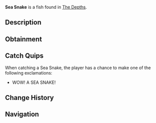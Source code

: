 {{FishInfobox
|image          = Sea Snake.png
|rarity         = Mythical
|sea            = First Sea
|location       = [[The Depths]]
|sublocation    = Coral Reef
|sources        = Fishing Rod
|radar_location = 
|prog_speed     = -40
|xp             = 1200
|weather        = 
|time           = Night
|season         = Winter
|bait           = Fish Head
|base_weight    = 80
|base_value     = 5000
|weight_range   = 50
|base_chance    = 0.01
|base_resil     = 10
}}
'''Sea Snake''' is a {{Rarity|Mythical}} fish found in [[The Depths]].

== Description ==
{{Description|A long, venomous sea snake with smooth, scaly skin and a graceful, undulating movement.|Bestiary Entry}}

== Obtainment ==
{{Description|Swims near coral reefs and sunken ruins in shallow waters during the cold nights.|Bestiary Hint}}
{{Fish Availability|
The Depths
The Depths/Absolute Darkness
|top_rods      = 
Leviathan's Fang Rod\125118.89\203530.95;
Free Spirit Rod\119735.92\181237.58;
Trident Rod\107250.85\163364.06;
Azure Of Lagoon\87751.1\143511.24;
No-Life Rod\85020.25\139045.1;
Lucky Rod\47407.95\75234.57;
Firefly Rod\77499.12\131368.55;
Adventurer's Rod\65864.32\111807.83;
Magnet Rod\35512.61\57009.64;
Fast Rod\67730.09\116506.61;
Seraphic Rod\77757.88\123809.3;
Ethereal Prism Rod\76911.97\123420.45;
Astralhook Rod\76412.67\124751.9;
Challenger's Rod\75612.44\123859.02;
Rod Of The Forgotten Fang\73935.57\119868.98;
Blazebringer Rod\71184.42\113367.16;
Verdant Shear Rod\67514.37\107376.24;
Zeus Rod\66672.73\106130.53;
Rod Of The Depths\64969.92\105772.06;
Depthseeker Rod\63113.43\100128.66;
Rod Of The Exalted One\63094.25\101659.06;
Avalanche Rod\55395.39\89402.57;
Volcanic Rod\52636.36\83365.95;
Steady Rod\18534.96\32481.26
|recommended   = Trident Rod
}}

== Catch Quips ==
When catching a Sea Snake, the player has a chance to make one of the following exclamations:
* WOW! A SEA SNAKE!

== Change History ==
{{Change History|{{subst:Current Version}}}}

== Navigation ==
{{Fish Navbox|The Depths}}